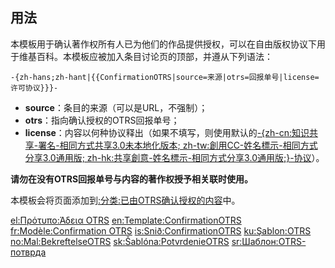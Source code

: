 {{Documentation subpage}}
<!--
     PLEASE ADD CATEGORIES AND INTERWIKIS AT THE BOTTOM OF THIS PAGE
-->
==用法==

本模板用于确认著作权所有人已为他们的作品提供授权，可以在自由版权协议下用于维基百科。本模板应被加入条目讨论页的顶部，并遵从下列语法：

<pre>-{zh-hans;zh-hant|{{ConfirmationOTRS|source=来源|otrs=回报单号|license=许可协议}}}-</pre>

*'''source'''：条目的来源（可以是URL，不强制）；
*'''otrs'''：指向确认授权的OTRS回报单号；
*'''license'''：内容以何种协议释出（如果不填写，则使用默认的[[Wikipedia:CC-BY-SA-3.0协议文本|-{zh-cn:知识共享-署名-相同方式共享3.0未本地化版本; zh-tw:創用CC-姓名標示-相同方式分享3.0通用版; zh-hk:共享創意-姓名標示-相同方式分享3.0通用版;}-协议]]）。

'''请勿在没有OTRS回报单号与内容的著作权授予相关联时使用。'''

本模板会将页面添加到[[:分类:已由OTRS确认授权的内容]]中。

<includeonly><!-- CATEGORIES AND INTERWIKIS HERE, THANKS -->

[[Category:VRT模板|{{PAGENAME}}]]

[[el:Πρότυπο:Άδεια OTRS]]
[[en:Template:ConfirmationOTRS]]
[[fr:Modèle:Confirmation OTRS]]
[[is:Snið:ConfirmationOTRS]]
[[ku:Şablon:OTRS]]
[[no:Mal:BekreftelseOTRS]]
[[sk:Šablóna:PotvrdenieOTRS]]
[[sr:Шаблон:OTRS-потврда]]

</includeonly>